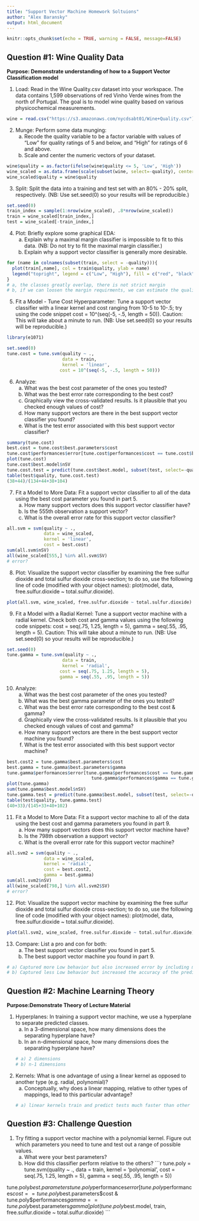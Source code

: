 ```yaml
---
title: "Support Vector Machine Homework Soltuions"
author: "Alex Baransky"
output: html_document
---
```

```r
knitr::opts_chunk$set(echo = TRUE, warning = FALSE, message=FALSE)
```

## Question #1: Wine Quality Data
**Purpose: Demonstrate understanding of how to a Support Vector Classification model**

1. Load: Read in the Wine Quality.csv dataset into your workspace. The data contains 1,599 observations of red Vinho Verde wines from the north of Portugal. The goal is to model wine quality based on various physicochemical measurements.

```r
wine = read.csv("https://s3.amazonaws.com/nycdsabt01/Wine+Quality.csv")

```

2. Munge: Perform some data munging:
    a. Recode the quality variable to be a factor variable with values of “Low” for       quality ratings of 5 and below, and “High” for ratings of 6 and above.
    b. Scale and center the numeric vectors of your dataset.

```r
wine$quality = as.factor(ifelse(wine$quality <= 5, 'Low', 'High'))
wine_scaled = as.data.frame(scale(subset(wine, select=-quality), center=TRUE, scale=FALSE))
wine_scaled$quality = wine$quality
```

3. Split: Split the data into a training and test set with an 80% - 20% split, respectively. (NB: Use set.seed(0) so your results will be reproducible.)

```r
set.seed(0)
train_index = sample(1:nrow(wine_scaled), .8*nrow(wine_scaled))
train = wine_scaled[train_index,]
test = wine_scaled[-train_index,]
```

4. Plot: Briefly explore some graphical EDA:
    a. Explain why a maximal margin classifier is impossible to fit to this data. (NB:    Do not try to fit the maximal margin classifier.)
    b. Explain why a support vector classifier is generally more desirable.

```r
for (name in colnames(subset(train, select = -quality))){
  plot(train[,name], col = train$quality, ylab = name)
  legend("topright", legend = c("Low", "High"), fill = c("red", "black"))
}
# a, the classes greatly overlap, there is not strict margin
# b, if we can loosen the margin requirments, we can estimate the quality of a wine
```

5. Fit a Model - Tune Cost Hyperparameter: Tune a support vector classifier with a linear kernel and cost ranging from 10-5 to 10-.5; try using the code snippet cost = 10^(seq(-5, -.5, length = 50)). Caution: This will take about a minute to run. (NB: Use set.seed(0) so your results will be reproducible.)

```r
library(e1071)

set.seed(0)
tune.cost = tune.svm(quality ~ ., 
                     data = train, 
                     kernel = 'linear',
                    cost = 10^(seq(-5, -.5, length = 50)))
```

6. Analyze: 
    a. What was the best cost parameter of the ones you tested?
    b. What was the best error rate corresponding to the best cost?
    c. Graphically view the cross-validated results. Is it plausible that you checked     enough values of cost?
    d. How many support vectors are there in the best support vector classifier you       found?
    e. What is the test error associated with this best support vector classifier?

```r
summary(tune.cost)
best.cost = tune.cost$best.parameters$cost
tune.cost$performances$error[tune.cost$performances$cost == tune.cost$best.parameters$cost]
plot(tune.cost)
tune.cost$best.model$nSV
tune.cost.test = predict(tune.cost$best.model, subset(test, select=-quality))
table(test$quality, tune.cost.test)
(38+44)/(134+44+38+104)
```

7. Fit a Model to More Data: Fit a support vector classifier to all of the data using the best cost parameter you found in part 5.
    a. How many support vectors does this support vector classifier have?
    b. Is the 555th observation a support vector?
    c. What is the overall error rate for this support vector classifier?

```r
all.svm = svm(quality ~ .,
              data = wine_scaled,
              kernel = 'linear',
              cost = best.cost)
sum(all.svm$nSV)
all(wine_scaled[555,] %in% all.svm$SV)
# error?
```

8. Plot: Visualize the support vector classifier by examining the free sulfur dioxide and total sulfur dioxide cross-section; to do so, use the following line of code (modified with your object names): plot(model, data, free.sulfur.dioxide ~ total.sulfur.dioxide).

```r
plot(all.svm, wine_scaled, free.sulfur.dioxide ~ total.sulfur.dioxide)
```

9. Fit a Model with a Radial Kernel: Tune a support vector machine with a radial kernel. Check both cost and gamma values using the following code snippets: cost = seq(.75, 1.25, length = 5), gamma = seq(.55, .95, length = 5). Caution: This will take about a minute to run. (NB: Use set.seed(0) so your results will be reproducible.)

```r
set.seed(0)
tune.gamma = tune.svm(quality ~ ., 
                     data = train, 
                     kernel = 'radial',
                    cost = seq(.75, 1.25, length = 5),
                    gamma = seq(.55, .95, length = 5))
```

10. Analyze: 
    a. What was the best cost parameter of the ones you tested?
    b. What was the best gamma parameter of the ones you tested?
    c. What was the best error rate corresponding to the best cost & gamma?
    d. Graphically view the cross-validated results. Is it plausible that you checked     enough values of cost and gamma?
    e. How many support vectors are there in the best support vector machine you found?
    f. What is the test error associated with this best support vector machine?

```r
best.cost2 = tune.gamma$best.parameters$cost
best.gamma = tune.gamma$best.parameters$gamma
tune.gamma$performances$error[tune.gamma$performances$cost == tune.gamma$best.parameters$cost &
                                tune.gamma$performances$gamma == tune.gamma$best.parameters$gamma]
plot(tune.gamma)
sum(tune.gamma$best.model$nSV)
tune.gamma.test = predict(tune.gamma$best.model, subset(test, select=-quality))
table(test$quality, tune.gamma.test)
(40+33)/(145+33+40+102)
```

11. Fit a Model to More Data: Fit a support vector machine to all of the data using the best cost and gamma parameters you found in part 9.
    a. How many support vectors does this support vector machine have?
    b. Is the 798th observation a support vector?
    c. What is the overall error rate for this support vector machine?

```r
all.svm2 = svm(quality ~ .,
              data = wine_scaled,
              kernel = 'radial',
              cost = best.cost2,
              gamma = best.gamma)
sum(all.svm2$nSV)
all(wine_scaled[798,] %in% all.svm2$SV)
# error?
```

12. Plot: Visualize the support vector machine by examining the free sulfur dioxide and total sulfur dioxide cross-section; to do so, use the following line of code (modified with your object names): plot(model, data, free.sulfur.dioxide ~ total.sulfur.dioxide).

```r
plot(all.svm2, wine_scaled, free.sulfur.dioxide ~ total.sulfur.dioxide)
```

13. Compare: List a pro and con for both:
    a. The best support vector classifier you found in part 5.
    b. The best support vector machine you found in part 9.

```r
# a) Captured more Low behavior but also increased error by including more High in the region
# b) Captured less Low behavior but increased the accuracy of the predictions (less High in the region)
```

## Question #2: Machine Learning Theory
**Purpose:Demonstrate Theory of Lecture Material**

1. Hyperplanes: In training a support vector machine, we use a hyperplane to separate predicted classes. 
    a. In a 3-dimensional space, how many dimensions does the separating hyperplane have?
    b. In an n-dimensional space, how many dimensions does the separating hyperplane have?
```r
# a) 2 dimensions
# b) n-1 dimensions
```

2. Kernels: What is one advantage of using a linear kernel as opposed to another type (e.g. radial, polynomial)?
    a. Conceptually, why does a linear mapping, relative to other types of mappings,      lead to this particular advantage?
```r
# a) linear kernels train and predict tests much faster than other kernels. Linear kernels are degenerate versions of RBF kernels
```

## Question #3: Challenge Question
1. Try fitting a support vector machine with a polynomial kernel. Figure out which parameters you need to tune and test out a range of possible values. 
    a. What were your best parameters? 
    b. How did this classifier perform relative to the others?
```r
tune.poly = tune.svm(quality ~ ., 
                     data = train, 
                     kernel = 'polynomial',
                    cost = seq(.75, 1.25, length = 5),
                    gamma = seq(.55, .95, length = 5))

tune.poly$best.parameters
tune.poly$performances$error[tune.poly$performances$cost == tune.poly$best.parameters$cost &
                                tune.poly$performances$gamma == tune.poly$best.parameters$gamma]
plot(tune.poly$best.model, train, free.sulfur.dioxide ~ total.sulfur.dioxide)
```